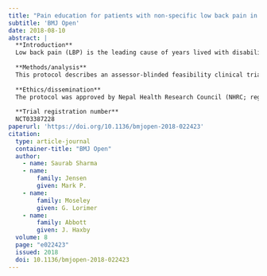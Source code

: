 ```yaml
---
title: "Pain education for patients with non-specific low back pain in Nepal: Protocol of a feasibility randomised clinical trial (PEN-LBP Trial)"
subtitle: 'BMJ Open'
date: 2018-08-10
abstract: |
  **Introduction**
  Low back pain (LBP) is the leading cause of years lived with disability in Nepal and elsewhere. Management of LBP that is evidence-based, easily accessible, cost-effective and culturally appropriate is desirable. The primary aim of this feasibility study is to determine if it is feasible to conduct a full randomised clinical trial evaluating the effectiveness of pain education as an intervention for individuals with LBP in Nepal, relative to guideline-based physiotherapy treatment. The findings of the study will inform the planning of a full clinical trial and if any modifications are required to the protocol before undertaking a full trial.
  
  **Methods/analysis**
  This protocol describes an assessor-blinded feasibility clinical trial investigating feasibility of the pain education intervention in patients with non-specific LBP in a physiotherapy hospital in Kathmandu, Nepal. Forty patients with LBP will be randomly allocated to either pain education or guideline-based physiotherapy treatment (control). Outcomes will be assessed at baseline and at a 1 week post-treatment. The primary outcomes are related to feasibility, including: (1) participant willingness to participate in a randomised clinical trial, (2) feasibility of assessor blinding, (3) eligibility and recruitment rates, (4) acceptability of screening procedures and random allocation, (5) possible contamination between the groups, (6) intervention credibility, (7) intervention adherence, (8) treatment satisfaction and (9) difficulty in understanding the interventions being provided.
  
  **Ethics/dissemination**
  The protocol was approved by Nepal Health Research Council (NHRC; registration number: 422/2017) and University of Otago Human Ethics Committee for Health (registration number: H17/157). The results of the study will be presented at national and international conferences and published in a peer-reviewed journal.
  
  **Trial registration number**
  NCT03387228
paperurl: 'https://doi.org/10.1136/bmjopen-2018-022423'
citation: 
  type: article-journal
  container-title: "BMJ Open"
  author:
    - name: Saurab Sharma
    - name:
        family: Jensen
        given: Mark P.
    - name:
        family: Moseley
        given: G. Lorimer
    - name:
        family: Abbott
        given: J. Haxby
  volume: 8
  page: "e022423"
  issued: 2018
  doi: 10.1136/bmjopen-2018-022423
---
```

